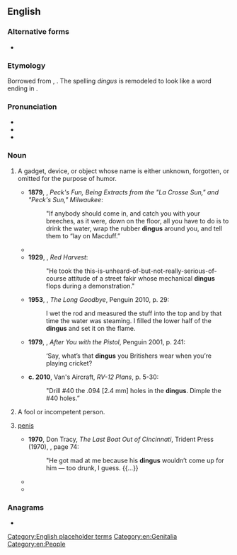 {{also|Dingus}}
==English==

===Alternative forms===
* {{alt|en|dinges}}

===Etymology===
Borrowed from {{bor|en|nl|dinges}}, {{m|nl|ding||thing}}. The spelling ''dingus'' is remodeled to look like a {{noncog|la|-}} word ending in {{m|la|-us}}.

===Pronunciation===
* {{IPA|en|/ˈdɪŋɡəs/}}
* {{audio|en|en-us-dingus.ogg|Audio (US)}}
* {{rhymes|en|ɪŋɡəs|s=2}}

===Noun===
{{en-noun}}

# {{lb|en|informal|North American}} A gadget, device, or object whose name is either unknown, forgotten, or omitted for the purpose of humor.
#: {{syn|en|thingamajig|Thesaurus:thingy}}
#* '''1879''', {{w|George Wilbur Peck}}, ''Peck's Fun, Being Extracts from the "La Crosse Sun," and "Peck's Sun," Milwaukee'':
#*: "If anybody should come in, and catch you with your breeches, as it were, down on the floor, all you have to do is to drink the water, wrap the rubber '''dingus''' around you, and tell them to “lay on Macduff.”
#* {{quote-book|en|chapter=WLK|editors=David J. Bodenhamer and Robert G[raham] Barrows, with the assistance of David G[ordon] Vanderstel|title=The Encyclopedia of Indianapolis|location=Bloominton; Indianapolis, Ind.|publisher={{w|Indiana University Press}}|date=31 December 1921|year_published=1994|page=1399|pageurl=https://books.google.com/books?id=bg13QcMSsq8C&pg=PA1399|column=2|isbn=978-0-253-31222-8|passage=WLK. First radio station. On December 31, 1921, local engineer {{smallcaps|Francis F. Hamilton}}'s radio station, 9ZJ, signed on with an address from Mayor {{smallcaps|Samuel (Lew) Shank}}. Broadcasting from Hamilton's garage at 2011 North Alabama Street, Shank made the city's first radio blooper: "Hamilton, do you mean to tell me that people can actually hear me over that damn' '''dingus'''?"}}
#* '''1929''', {{w|Dashiell Hammett}}, ''Red Harvest'':
#*: "He took the this-is-unheard-of-but-not-really-serious-of-course attitude of a street fakir whose mechanical '''dingus''' flops during a demonstration."
#* '''1953''', {{w|Raymond Chandler}}, ''The Long Goodbye'', Penguin 2010, p. 29:
#*: I wet the rod and measured the stuff into the top and by that time the water was steaming. I filled the lower half of the '''dingus''' and set it on the flame.
#* '''1979''', {{w|Kyril Bonfiglioli}}, ''After You with the Pistol'', Penguin 2001, p. 241:
#*: ‘Say, what’s that '''dingus''' you Britishers wear when you’re playing cricket?
#* '''c. 2010''', Van's Aircraft, ''RV-12 Plans'', p. 5-30:
#*: "Drill #40 the .094 [2.4 mm] holes in the '''dingus'''. Dimple the #40 holes.”
# {{lb|en|informal|North American}} A fool or incompetent person.
#: {{synonyms|en|doofus}}
#: {{ux|en|I just lost my keys again. Now I feel like a '''dingus'''.}}
# {{lb|en|slang|vulgar}} [[penis]]
#: {{synonyms|en|dink|Thesaurus:penis}}
#* '''1970''', Don Tracy, ''The Last Boat Out of Cincinnati'', Trident Press (1970), {{ISBN|9780671270568}}, page 74:
#*: "He got mad at me because his '''dingus''' wouldn’t come up for him — too drunk, I guess. {{...}}
#* {{quote-av|en|actor=Samuel L. Jackson|role=Major Marquis Warren|title=The Hateful Eight|writer=Quentin Tarantino|year=2015|passage=And Chester Charles Smithers sucked on that warm black '''dingus''' for as long as he could.}}
#* {{quote-av|en|actor=Nancy Cartwright|role=Bart Simpson|title=3 Scenes Plus a Tag From a Marriage|writer=Tom Gammill and Max Pross|year=2018|passage=How come you can say dink when you're talking about your jobs but I can't say dink when I'm talking about my '''dingus'''?}}

===Anagrams===
* {{anagrams|en|a=dginsu|gnudis|gundis|undigs}}

[[Category:English placeholder terms]]
[[Category:en:Genitalia]]
[[Category:en:People]]